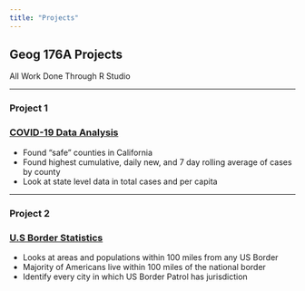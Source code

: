 ```yaml
---
title: "Projects"
---
```


## Geog 176A Projects 
  All Work Done Through R Studio
 
****


### Project 1
### [COVID-19 Data Analysis](https://jacobbraslaw.github.io/geog-176A-labs/lab-02.html)
- Found "safe" counties in California
- Found highest cumulative, daily new, and 7 day rolling average of cases by county
- Look at state level data in total cases and per capita

****

### Project 2
### [U.S Border Statistics](https://jacobbraslaw.github.io/geog-176A-labs/lab-03.html)

- Looks at areas and populations within 100 miles from any US Border
- Majority of Americans live within 100 miles of the national border
- Identify every city in which US Border Patrol has jurisdiction


